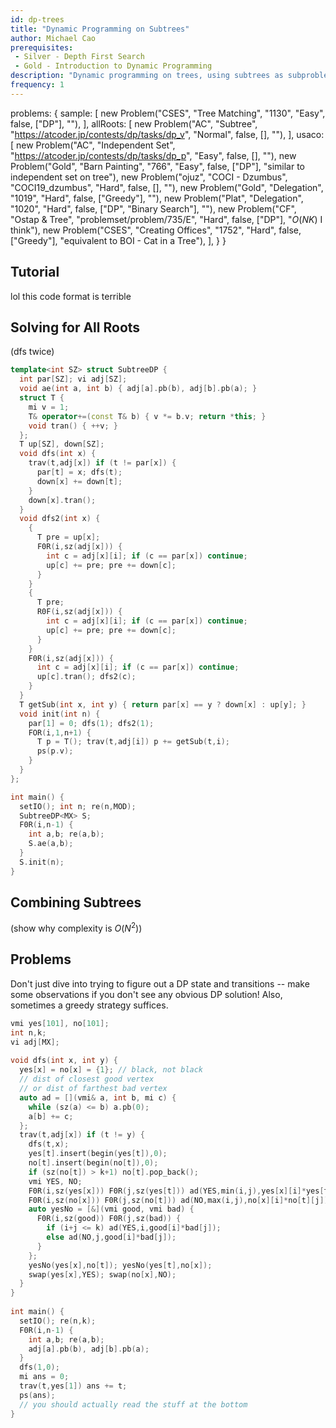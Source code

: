 ```yaml
---
id: dp-trees
title: "Dynamic Programming on Subtrees"
author: Michael Cao
prerequisites: 
 - Silver - Depth First Search
 - Gold - Introduction to Dynamic Programming
description: "Dynamic programming on trees, using subtrees as subproblems."
frequency: 1
---
```


  problems: {
    sample: [
      new Problem("CSES", "Tree Matching", "1130", "Easy", false, ["DP"], ""),
    ],
    allRoots: [
      new Problem("AC", "Subtree", "https://atcoder.jp/contests/dp/tasks/dp_v", "Normal", false, [], ""),
    ],
    usaco: [
      new Problem("AC", "Independent Set", "https://atcoder.jp/contests/dp/tasks/dp_p", "Easy", false, [], ""),
      new Problem("Gold", "Barn Painting", "766", "Easy", false, ["DP"], "similar to independent set on tree"),
      new Problem("ojuz", "COCI - Dzumbus", "COCI19_dzumbus", "Hard", false, [], ""),
      new Problem("Gold", "Delegation", "1019", "Hard", false, ["Greedy"], ""),
      new Problem("Plat", "Delegation", "1020", "Hard", false, ["DP", "Binary Search"], ""),
      new Problem("CF", "Ostap & Tree", "problemset/problem/735/E", "Hard", false, ["DP"], "$O(NK)$ I think"),
      new Problem("CSES", "Creating Offices", "1752", "Hard", false, ["Greedy"], "equivalent to BOI - Cat in a Tree"),
    ],
  }
}

<problems-list problems={metadata.problems.sample} />

## Tutorial

<resources>
  <resource source="CF" title="DP on Trees" url="blog/entry/20935"> </resource>
  <resource source="Philippines" title="DP on Trees and DAGs" url="https://noi.ph/training/weekly/week5.pdf">lol this code format is terrible </resource>
</resources>

## Solving for All Roots

<problems-list problems={metadata.problems.allRoots} />

(dfs twice)

<spoiler title="Solution">

<LanguageSection>

<CPPSection>

```cpp
template<int SZ> struct SubtreeDP {
  int par[SZ]; vi adj[SZ];
  void ae(int a, int b) { adj[a].pb(b), adj[b].pb(a); }
  struct T { 
    mi v = 1;
    T& operator+=(const T& b) { v *= b.v; return *this; }
    void tran() { ++v; }
  };
  T up[SZ], down[SZ];
  void dfs(int x) {
    trav(t,adj[x]) if (t != par[x]) {
      par[t] = x; dfs(t);
      down[x] += down[t];
    }
    down[x].tran();
  }
  void dfs2(int x) {
    {
      T pre = up[x];
      F0R(i,sz(adj[x])) {
        int c = adj[x][i]; if (c == par[x]) continue;
        up[c] += pre; pre += down[c];
      }
    }
    {
      T pre;
      R0F(i,sz(adj[x])) {
        int c = adj[x][i]; if (c == par[x]) continue;
        up[c] += pre; pre += down[c];
      }
    }
    F0R(i,sz(adj[x])) {
      int c = adj[x][i]; if (c == par[x]) continue;
      up[c].tran(); dfs2(c);
    }
  }
  T getSub(int x, int y) { return par[x] == y ? down[x] : up[y]; }
  void init(int n) {
    par[1] = 0; dfs(1); dfs2(1);
    FOR(i,1,n+1) {
      T p = T(); trav(t,adj[i]) p += getSub(t,i);
      ps(p.v);
    }
  }
};

int main() {
  setIO(); int n; re(n,MOD);
  SubtreeDP<MX> S;
  F0R(i,n-1) {
    int a,b; re(a,b);
    S.ae(a,b);
  }
  S.init(n);
}
```

</CPPSection>

</LanguageSection>


</spoiler>

## Combining Subtrees

(show why complexity is $O(N^2)$)

## Problems

<info-block title="Pro Tip">

Don't just dive into trying to figure out a DP state and transitions -- make some observations if you don't see any obvious DP solution! Also, sometimes a greedy strategy suffices.

</info-block>

<problems-list problems={metadata.problems.usaco} />

<spoiler title="Ostap & Tree">

```cpp
vmi yes[101], no[101];
int n,k;
vi adj[MX];
 
void dfs(int x, int y) {
  yes[x] = no[x] = {1}; // black, not black
  // dist of closest good vertex
  // or dist of farthest bad vertex
  auto ad = [](vmi& a, int b, mi c) {
    while (sz(a) <= b) a.pb(0);
    a[b] += c;
  };
  trav(t,adj[x]) if (t != y) {
    dfs(t,x);
    yes[t].insert(begin(yes[t]),0);
    no[t].insert(begin(no[t]),0);
    if (sz(no[t]) > k+1) no[t].pop_back();
    vmi YES, NO;
    F0R(i,sz(yes[x])) F0R(j,sz(yes[t])) ad(YES,min(i,j),yes[x][i]*yes[t][j]);
    F0R(i,sz(no[x])) F0R(j,sz(no[t])) ad(NO,max(i,j),no[x][i]*no[t][j]);
    auto yesNo = [&](vmi good, vmi bad) {
      F0R(i,sz(good)) F0R(j,sz(bad)) {
        if (i+j <= k) ad(YES,i,good[i]*bad[j]);
        else ad(NO,j,good[i]*bad[j]);
      }
    };
    yesNo(yes[x],no[t]); yesNo(yes[t],no[x]);
    swap(yes[x],YES); swap(no[x],NO);
  }
}
 
int main() {
  setIO(); re(n,k);
  F0R(i,n-1) {
    int a,b; re(a,b);
    adj[a].pb(b), adj[b].pb(a);
  }
  dfs(1,0);
  mi ans = 0;
  trav(t,yes[1]) ans += t;
  ps(ans);
  // you should actually read the stuff at the bottom
}
```

</spoiler>
